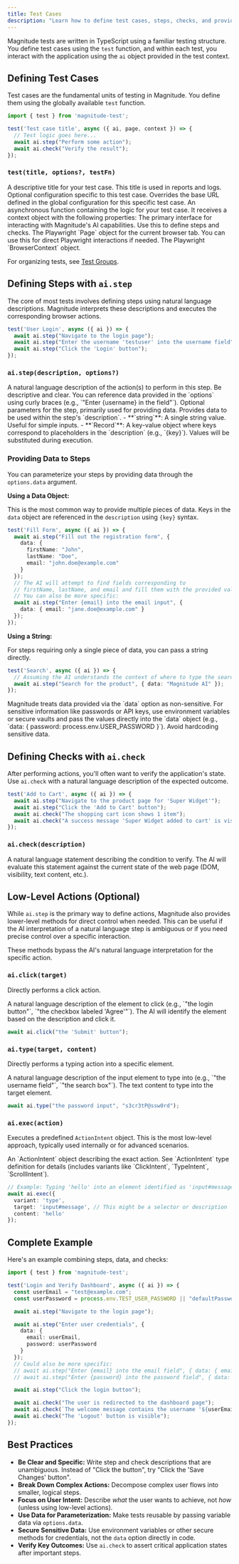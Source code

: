 ```yaml
---
title: Test Cases
description: "Learn how to define test cases, steps, checks, and provide data using Magnitude's testing API."
---
```


Magnitude tests are written in TypeScript using a familiar testing structure. You define test cases using the `test` function, and within each test, you interact with the application using the `ai` object provided in the test context.

## Defining Test Cases

Test cases are the fundamental units of testing in Magnitude. You define them using the globally available `test` function.

```typescript
import { test } from 'magnitude-test';

test('Test case title', async ({ ai, page, context }) => {
  // Test logic goes here...
  await ai.step("Perform some action");
  await ai.check("Verify the result");
});
```

### `test(title, options?, testFn)`

<ParamField path="title" type="string" required>
  A descriptive title for your test case. This title is used in reports and logs.
</ParamField>

<ParamField path="options" type="object">
  Optional configuration specific to this test case.
  <ResponseField name="url" type="string">
    Overrides the base URL defined in the global configuration for this specific test case.
  </ResponseField>
</ParamField>

<ParamField path="testFn" type="({ ai, page, context }) => Promise<void>" required>
  An asynchronous function containing the logic for your test case. It receives a context object with the following properties:
  <ResponseField name="ai" type="Magnus" required>
    The primary interface for interacting with Magnitude's AI capabilities. Use this to define steps and checks.
  </ResponseField>
  <ResponseField name="page" type="Page" required>
    The Playwright `Page` object for the current browser tab. You can use this for direct Playwright interactions if needed.
  </ResponseField>
  <ResponseField name="context" type="BrowserContext" required>
    The Playwright `BrowserContext` object.
  </ResponseField>
</ParamField>

For organizing tests, see [Test Groups](/reference/test-groups).

## Defining Steps with `ai.step`

The core of most tests involves defining steps using natural language descriptions. Magnitude interprets these descriptions and executes the corresponding browser actions.

```typescript
test('User Login', async ({ ai }) => {
  await ai.step("Navigate to the login page");
  await ai.step("Enter the username 'testuser' into the username field");
  await ai.step("Click the 'Login' button");
});
```

### `ai.step(description, options?)`

<ParamField path="description" type="string" required>
  A natural language description of the action(s) to perform in this step. Be descriptive and clear. You can reference data provided in the `options` using curly braces (e.g., `"Enter {username} in the field"`).
</ParamField>

<ParamField path="options" type="object">
  Optional parameters for the step, primarily used for providing data.
  <ResponseField name="data" type="string | Record<string, string>">
    Provides data to be used within the step's `description`.
    - **`string`**: A single string value. Useful for simple inputs.
    - **`Record<string, string>`**: A key-value object where keys correspond to placeholders in the `description` (e.g., `{key}`). Values will be substituted during execution.
  </ResponseField>
</ParamField>

### Providing Data to Steps

You can parameterize your steps by providing data through the `options.data` argument.

**Using a Data Object:**

This is the most common way to provide multiple pieces of data. Keys in the `data` object are referenced in the `description` using `{key}` syntax.

```typescript
test('Fill Form', async ({ ai }) => {
  await ai.step("Fill out the registration form", {
    data: {
      firstName: "John",
      lastName: "Doe",
      email: "john.doe@example.com"
    }
  });
  // The AI will attempt to find fields corresponding to
  // firstName, lastName, and email and fill them with the provided values.
  // You can also be more specific:
  await ai.step("Enter {email} into the email input", {
    data: { email: "jane.doe@example.com" }
  });
});
```

**Using a String:**

For steps requiring only a single piece of data, you can pass a string directly.

```typescript
test('Search', async ({ ai }) => {
  // Assuming the AI understands the context of where to type the search query
  await ai.step("Search for the product", { data: "Magnitude AI" });
});
```

<Note>
Magnitude treats data provided via the `data` option as non-sensitive. For sensitive information like passwords or API keys, use environment variables or secure vaults and pass the values directly into the `data` object (e.g., `data: { password: process.env.USER_PASSWORD }`). Avoid hardcoding sensitive data.
</Note>

## Defining Checks with `ai.check`

After performing actions, you'll often want to verify the application's state. Use `ai.check` with a natural language description of the expected outcome.

```typescript
test('Add to Cart', async ({ ai }) => {
  await ai.step("Navigate to the product page for 'Super Widget'");
  await ai.step("Click the 'Add to Cart' button");
  await ai.check("The shopping cart icon shows 1 item");
  await ai.check("A success message 'Super Widget added to cart' is visible");
});
```

### `ai.check(description)`

<ParamField path="description" type="string" required>
  A natural language statement describing the condition to verify. The AI will evaluate this statement against the current state of the web page (DOM, visibility, text content, etc.).
</ParamField>

## Low-Level Actions (Optional)

While `ai.step` is the primary way to define actions, Magnitude also provides lower-level methods for direct control when needed. This can be useful if the AI interpretation of a natural language step is ambiguous or if you need precise control over a specific interaction.

<Accordion title="Using Low-Level Actions">

These methods bypass the AI's natural language interpretation for the specific action.

### `ai.click(target)`

Directly performs a click action.

<ParamField path="target" type="string" required>
  A natural language description of the element to click (e.g., `"the login button"`, `"the checkbox labeled 'Agree'"`). The AI will identify the element based on the description and click it.
</ParamField>

```typescript
await ai.click("the 'Submit' button");
```

### `ai.type(target, content)`

Directly performs a typing action into a specific element.

<ParamField path="target" type="string" required>
  A natural language description of the input element to type into (e.g., `"the username field"`, `"the search box"`).
</ParamField>
<ParamField path="content" type="string" required>
  The text content to type into the target element.
</ParamField>

```typescript
await ai.type("the password input", "s3cr3tP@ssw0rd");
```

### `ai.exec(action)`

Executes a predefined `ActionIntent` object. This is the most low-level approach, typically used internally or for advanced scenarios.

<ParamField path="action" type="ActionIntent" required>
  An `ActionIntent` object describing the exact action. See `ActionIntent` type definition for details (includes variants like `ClickIntent`, `TypeIntent`, `ScrollIntent`).
</ParamField>

```typescript
// Example: Typing 'hello' into an element identified as 'input#message'
await ai.exec({
  variant: 'type',
  target: 'input#message', // This might be a selector or description
  content: 'hello'
});
```

</Accordion>

## Complete Example

Here's an example combining steps, data, and checks:

```typescript
import { test } from 'magnitude-test';

test('Login and Verify Dashboard', async ({ ai }) => {
  const userEmail = "test@example.com";
  const userPassword = process.env.TEST_USER_PASSWORD || "defaultPassword"; // Get password securely

  await ai.step("Navigate to the login page");

  await ai.step("Enter user credentials", {
    data: {
      email: userEmail,
      password: userPassword
    }
  });
  // Could also be more specific:
  // await ai.step("Enter {email} into the email field", { data: { email: userEmail } });
  // await ai.step("Enter {password} into the password field", { data: { password: userPassword } });

  await ai.step("Click the login button");

  await ai.check("The user is redirected to the dashboard page");
  await ai.check(`The welcome message contains the username '${userEmail}'`);
  await ai.check("The 'Logout' button is visible");
});
```

## Best Practices

*   **Be Clear and Specific:** Write step and check descriptions that are unambiguous. Instead of "Click the button", try "Click the 'Save Changes' button".
*   **Break Down Complex Actions:** Decompose complex user flows into smaller, logical steps.
*   **Focus on User Intent:** Describe *what* the user wants to achieve, not *how* (unless using low-level actions).
*   **Use Data for Parameterization:** Make tests reusable by passing variable data via `options.data`.
*   **Secure Sensitive Data:** Use environment variables or other secure methods for credentials, not the `data` option directly in code.
*   **Verify Key Outcomes:** Use `ai.check` to assert critical application states after important steps.
